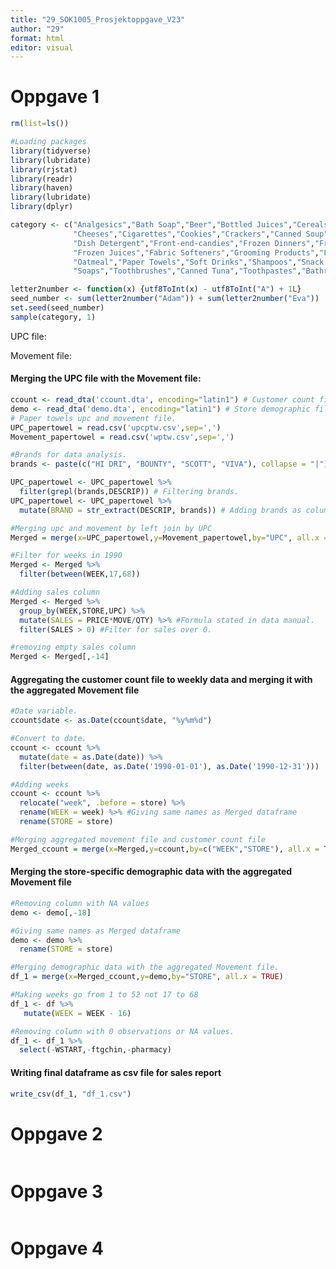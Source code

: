 ```yaml
---
title: "29_SOK1005_Prosjektoppgave_V23"
author: "29"
format: html
editor: visual
---
```


# Oppgave 1

```r
rm(list=ls())

#Loading packages
library(tidyverse)
library(lubridate)
library(rjstat)
library(readr)
library(haven)
library(lubridate)
library(dplyr)
```

```r
category <- c("Analgesics","Bath Soap","Beer","Bottled Juices","Cereals",
              "Cheeses","Cigarettes","Cookies","Crackers","Canned Soup",
              "Dish Detergent","Front-end-candies","Frozen Dinners","Frozen Entrees",
              "Frozen Juices","Fabric Softeners","Grooming Products","Laundry Detergents",
              "Oatmeal","Paper Towels","Soft Drinks","Shampoos","Snack Crackers",
              "Soaps","Toothbrushes","Canned Tuna","Toothpastes","Bathroom Tissues")

letter2number <- function(x) {utf8ToInt(x) - utf8ToInt("A") + 1L}
seed_number <- sum(letter2number("Adam")) + sum(letter2number("Eva"))
set.seed(seed_number)
sample(category, 1)
```

UPC file:

Movement file:

#### Merging the UPC file with the Movement file:

```r
ccount <- read_dta('ccount.dta', encoding="latin1") # Customer count file. 
demo <- read_dta('demo.dta', encoding="latin1") # Store demographic file. 
# Paper towels upc and movement file. 
UPC_papertowel = read.csv('upcptw.csv',sep=',') 
Movement_papertowel = read.csv('wptw.csv',sep=',')
```

```r
#Brands for data analysis. 
brands <- paste(c("HI DRI", "BOUNTY", "SCOTT", "VIVA"), collapse = "|")

UPC_papertowel <- UPC_papertowel %>%
  filter(grepl(brands,DESCRIP)) # Filtering brands. 
UPC_papertowel <- UPC_papertowel %>%
  mutate(BRAND = str_extract(DESCRIP, brands)) # Adding brands as column. 
```

```r
#Merging upc and movement by left join by UPC
Merged = merge(x=UPC_papertowel,y=Movement_papertowel,by="UPC", all.x = TRUE)

#Filter for weeks in 1990
Merged <- Merged %>%
  filter(between(WEEK,17,68))

#Adding sales column
Merged <- Merged %>%
  group_by(WEEK,STORE,UPC) %>%
  mutate(SALES = PRICE*MOVE/QTY) %>% #Formula stated in data manual. 
  filter(SALES > 0) #Filter for sales over 0. 

#removing empty sales column
Merged <- Merged[,-14]
```

#### Aggregating the customer count file to weekly data and merging it with the aggregated Movement file

```r
#Date variable. 
ccount$date <- as.Date(ccount$date, "%y%m%d") 

#Convert to date. 
ccount <- ccount %>% 
  mutate(date = as.Date(date)) %>%
  filter(between(date, as.Date('1990-01-01'), as.Date('1990-12-31')))

#Adding weeks
ccount <- ccount %>%
  relocate("week", .before = store) %>%
  rename(WEEK = week) %>% #Giving same names as Merged dataframe
  rename(STORE = store)
```

```r
#Merging aggregated movement file and customer count file
Merged_ccount = merge(x=Merged,y=ccount,by=c("WEEK","STORE"), all.x = TRUE)
```

#### Merging the store-specific demographic data with the aggregated Movement file

```r
#Removing column with NA values
demo <- demo[,-18]

#Giving same names as Merged dataframe
demo <- demo %>% 
  rename(STORE = store) 
```

```r
#Merging demographic data with the aggregated Movement file.
df_1 = merge(x=Merged_ccount,y=demo,by="STORE", all.x = TRUE)

#Making weeks go from 1 to 52 not 17 to 68
df_1 <- df %>%
   mutate(WEEK = WEEK - 16)

#Removing column with 0 observations or NA values.
df_1 <- df_1 %>%
  select(-WSTART,-ftgchin,-pharmacy)
```

#### Writing final dataframe as csv file for sales report

```r
write_csv(df_1, "df_1.csv")
```

# Oppgave 2

```r

```

# Oppgave 3

```r

```

# Oppgave 4

```r

```
